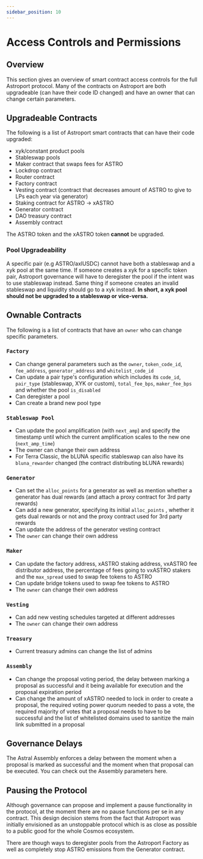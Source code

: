 ```yaml
---
sidebar_position: 10
---
```


# Access Controls and Permissions

## Overview

This section gives an overview of smart contract access controls for the full Astroport protocol. Many of the contracts on Astroport are both upgradeable (can have their code ID changed) and have an owner that can change certain parameters.

## Upgradeable Contracts

The following is a list of Astroport smart contracts that can have their code upgraded:

- xyk/constant product pools
- Stableswap pools
- Maker contract that swaps fees for ASTRO
- Lockdrop contract
- Router contract
- Factory contract
- Vesting contract (contract that decreases amount of ASTRO to give to LPs each year via generator)
- Staking contract for ASTRO → xASTRO
- Generator contract
- DAO treasury contract
- Assembly contract

The ASTRO token and the xASTRO token **cannot** be upgraded.

### Pool Upgradeability

A specific pair (e.g ASTRO/axlUSDC) cannot have both a stableswap and a xyk pool at the same time. If someone creates a xyk for a specific token pair, Astroport governance will have to deregister the pool if the intent was to use stableswap instead. Same thing if someone creates an invalid stableswap and liquidity should go to a xyk instead. **In short, a xyk pool should not be upgraded to a stableswap or vice-versa.**

## Ownable Contracts

The following is a list of contracts that have an `owner` who can change specific parameters.

### `Factory`

- Can change general parameters such as the `owner`, `token_code_id`, `fee_address`, `generator_address` and `whitelist_code_id`
- Can update a pair type's configuration which includes its `code_id`, `pair_type` (stableswap, XYK or custom), `total_fee_bps`, `maker_fee_bps` and whether the pool `is_disabled`
- Can deregister a pool
- Can create a brand new pool type

### `Stableswap Pool`

- Can update the pool amplification (with `next_amp`) and specify the timestamp until which the current amplification scales to the new one (`next_amp_time`)
- The owner can change their own address
- For Terra Classic, the bLUNA specific stableswap can also have its `bluna_rewarder` changed (the contract distributing bLUNA rewards)

### `Generator`

- Can set the `alloc_points` for a generator as well as mention whether a generator has dual rewards (and attach a proxy contract for 3rd party rewards)
- Can add a new generator, specifying its initial `alloc_points` , whether it gets dual rewards or not and the proxy contract used for 3rd party rewards
- Can update the address of the generator vesting contract
- The `owner` can change their own address

### `Maker`

- Can update the factory address, xASTRO staking address, vxASTRO fee distributor address, the percentage of fees going to vxASTRO stakers and the `max_spread` used to swap fee tokens to ASTRO
- Can update bridge tokens used to swap fee tokens to ASTRO
- The `owner` can change their own address

### `Vesting`

- Can add new vesting schedules targeted at different addresses
- The `owner` can change their own address

### `Treasury`

- Current treasury admins can change the list of admins

### `Assembly`

- Can change the proposal voting period, the delay between marking a proposal as successful and it being available for execution and the proposal expiration period
- Can change the amount of xASTRO needed to lock in order to create a proposal, the required voting power quorum needed to pass a vote, the required majority of votes that a proposal needs to have to be successful and the list of whitelisted domains used to sanitize the main link submitted in a proposal

## Governance Delays

The Astral Assembly enforces a delay between the moment when a proposal is marked as successful and the moment when that proposal can be executed. You can check out the Assembly parameters here.

## Pausing the Protocol

Although governance can propose and implement a pause functionality in the protocol, at the moment there are no pause functions per se in any contract. This design decision stems from the fact that Astroport was initially envisioned as an unstoppable protocol which is as close as possible to a public good for the whole Cosmos ecosystem.

There are though ways to deregister pools from the Astroport Factory as well as completely stop ASTRO emissions from the Generator contract.
